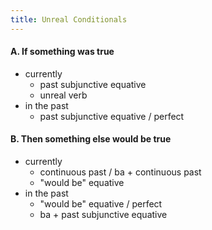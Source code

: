 ```yaml
---
title: Unreal Conditionals
---
```


#### A. If something was true
- currently
	- past subjunctive equative
	- unreal verb
- in the past
	- past subjunctive equative / perfect
#### B. Then something else would be true
- currently
	- continuous past / ba + continuous past
	- "would be" equative
- in the past
	- "would be" equative / perfect
	- ba + past subjunctive equative